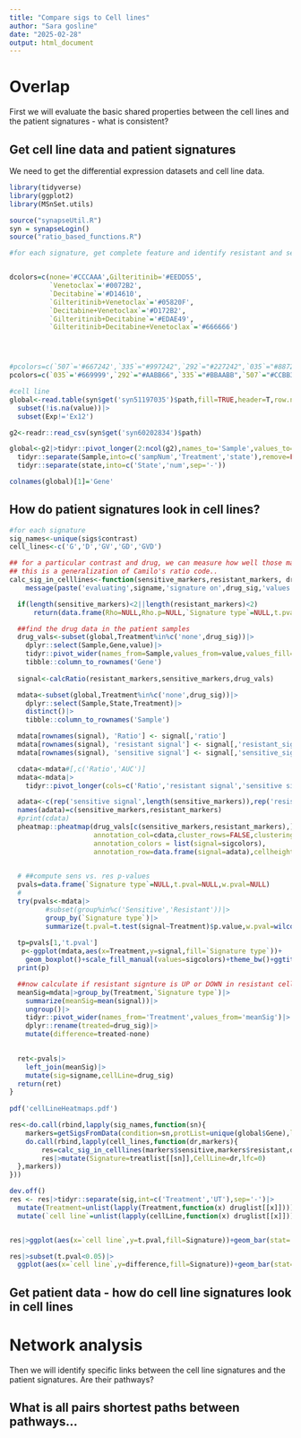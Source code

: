 ```yaml
---
title: "Compare sigs to Cell lines"
author: "Sara gosline"
date: "2025-02-28"
output: html_document
---
```


# Overlap

First we will evaluate the basic shared properties between the cell lines and the patient signatures - what is consistent?

## Get cell line data and patient signatures

We need to get the differential expression datasets and cell line data. 

```r
library(tidyverse)
library(ggplot2)
library(MSnSet.utils)

source("synapseUtil.R")
syn = synapseLogin()
source("ratio_based_functions.R")

#for each signature, get complete feature and identify resistant and sensitive markers for each...


dcolors=c(none='#CCCAAA',Gilteritinib='#EEDD55',
          `Venetoclax`='#0072B2',
          `Decitabine`='#D14610',
          `Gilteritinib+Venetoclax`='#05820F',
          `Decitabine+Venetoclax`='#D172B2',
          `Gilteritinib+Decitabine`='#EDAE49',
          `Gilteritinib+Decitabine+Venetoclax`='#666666')




#pcolors=c(`507`='#667242',`335`="#997242",`292`="#227242",`035`="#887242")
pcolors=c(`035`='#669999',`292`="#AABB66",`335`="#BBAABB",`507`="#CCBB33")

#cell line
global<-read.table(syn$get('syn51197035')$path,fill=TRUE,header=T,row.names=NULL)|>
  subset(!is.na(value))|>
  subset(Exp!='Ex12')

g2<-readr::read_csv(syn$get('syn60202834')$path)

global<-g2|>tidyr::pivot_longer(2:ncol(g2),names_to='Sample',values_to='value')|>
  tidyr::separate(Sample,into=c('sampNum','Treatment','state'),remove=FALSE,sep='_')|>
  tidyr::separate(state,into=c('State','num',sep='-'))

colnames(global)[1]='Gene'

```

## How do patient signatures look in cell lines?
```r
#for each signature
sig_names<-unique(sigs$contrast)
cell_lines<-c('G','D','GV','GD','GVD')

## for a particular contrast and drug, we can measure how well those markers predict AUC
## this is a generalization of Camilo's ratio code..
calc_sig_in_celllines<-function(sensitive_markers,resistant_markers, drug_sig,signame){
    message(paste('evaluating',signame,'signature on',drug_sig,'values'))

  if(length(sensitive_markers)<2||length(resistant_markers)<2)
      return(data.frame(Rho=NULL,Rho.p=NULL,`Signature type`=NULL,t.pval=NULL,w.pval=NULL))

  ##find the drug data in the patient samples
  drug_vals<-subset(global,Treatment%in%c('none',drug_sig))|>
    dplyr::select(Sample,Gene,value)|>
    tidyr::pivot_wider(names_from=Sample,values_from=value,values_fill=0.0)|>
    tibble::column_to_rownames('Gene')
  
  signal<-calcRatio(resistant_markers,sensitive_markers,drug_vals)

  mdata<-subset(global,Treatment%in%c('none',drug_sig))|>
    dplyr::select(Sample,State,Treatment)|>
    distinct()|>
    tibble::column_to_rownames('Sample')

  mdata[rownames(signal), 'Ratio'] <- signal[,'ratio']
  mdata[rownames(signal), 'resistant signal'] <- signal[,'resistant_signal']
  mdata[rownames(signal), 'sensitive signal'] <- signal[,'sensitive_signal']

  cdata<-mdata#[,c('Ratio','AUC')]
  mdata<-mdata|>
    tidyr::pivot_longer(cols=c('Ratio','resistant signal','sensitive signal'),names_to='Signature type',values_to='signal')

  adata<-c(rep('sensitive signal',length(sensitive_markers)),rep('resistant signal',length(resistant_markers)))
  names(adata)=c(sensitive_markers,resistant_markers)
  #print(cdata)
  pheatmap::pheatmap(drug_vals[c(sensitive_markers,resistant_markers),],
                     annotation_col=cdata,cluster_rows=FALSE,clustering_distance_cols = 'correlation',
                     annotation_colors = list(signal=sigcolors),
                     annotation_row=data.frame(signal=adata),cellheight=10,main=paste(signame,'signature in',drug_sig,'cell lines'))
           

  # ##compute sens vs. res p-values
  pvals=data.frame(`Signature type`=NULL,t.pval=NULL,w.pval=NULL)
  # 
  try(pvals<-mdata|>
         #subset(group%in%c('Sensitive','Resistant'))|>
         group_by(`Signature type`)|>
         summarize(t.pval=t.test(signal~Treatment)$p.value,w.pval=wilcox.test(signal~Treatment)$p.value))
  
  tp=pvals[1,'t.pval']
   p<-ggplot(mdata,aes(x=Treatment,y=signal,fill=`Signature type`))+
    geom_boxplot()+scale_fill_manual(values=sigcolors)+theme_bw()+ggtitle(paste(signame,'signature in',drug_sig,'cell lines','\nt-test p=',tp))
  print(p)

  ##now calculate if resistant signture is UP or DOWN in resistant cell lines
  meanSig=mdata|>group_by(Treatment,`Signature type`)|>
    summarize(meanSig=mean(signal))|>
    ungroup()|>
    tidyr::pivot_wider(names_from='Treatment',values_from='meanSig')|>
    dplyr::rename(treated=drug_sig)|>
    mutate(difference=treated-none)
  

  ret<-pvals|>
    left_join(meanSig)|>
    mutate(sig=signame,cellLine=drug_sig)
  return(ret)
}
 
pdf('cellLineHeatmaps.pdf')

res<-do.call(rbind,lapply(sig_names,function(sn){
    markers=getSigsFromData(condition=sn,protList=unique(global$Gene),lfcthresh = 0)
    do.call(rbind,lapply(cell_lines,function(dr,markers){
        res=calc_sig_in_celllines(markers$sensitive,markers$resistant,dr,treatlist[[sn]])
        res|>mutate(Signature=treatlist[[sn]],CellLine=dr,lfc=0)
  },markers))
}))

dev.off()
res <- res|>tidyr::separate(sig,int=c('Treatment','UT'),sep='-')|>
  mutate(Treatment=unlist(lapply(Treatment,function(x) druglist[[x]])))|>
  mutate(`cell line`=unlist(lapply(cellLine,function(x) druglist[[x]])))


res|>ggplot(aes(x=`cell line`,y=t.pval,fill=Signature))+geom_bar(stat='identity',position='dodge')+facet_grid(`Signature type`~.)+coord_flip()+ggtitle("T-test p-value")+scale_fill_manual(values=dcolors)

res|>subset(t.pval<0.05)|>
  ggplot(aes(x=`cell line`,y=difference,fill=Signature))+geom_bar(stat='identity',position='dodge')+facet_grid(`Signature type`~.)+coord_flip()+ggtitle("Significant signals")+scale_fill_manual(values=dcolors)


```

## Get patient data - how do cell line signatures look in cell lines

# Network analysis
Then we will identify specific links between the cell line signatures and the patient signatures. Are their pathways? 


## What is all pairs shortest paths between pathways...


